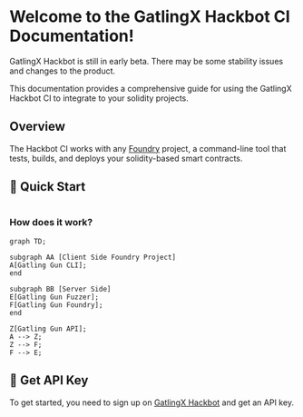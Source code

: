# Welcome to the GatlingX Hackbot CI Documentation!

GatlingX Hackbot is still in early beta. There may be some stability issues and changes to the product.

This documentation provides a comprehensive guide for using the GatlingX Hackbot CI to integrate to your solidity projects.

## Overview

The Hackbot CI works with any [Foundry](https://book.getfoundry.sh/forge/) project, a command-line tool that tests, builds, and deploys your solidity-based smart contracts.

## 🚀 Quick Start

```sh test copy


```

### How does it work?

```mermaid
graph TD;

subgraph AA [Client Side Foundry Project]
A[Gatling Gun CLI];
end

subgraph BB [Server Side]
E[Gatling Gun Fuzzer];
F[Gatling Gun Foundry];
end

Z[Gatling Gun API];
A --> Z;
Z --> F;
F --> E;
```

## 🔑 Get API Key

To get started, you need to sign up on [GatlingX Hackbot](https://hackbot.co) and get an API key.
